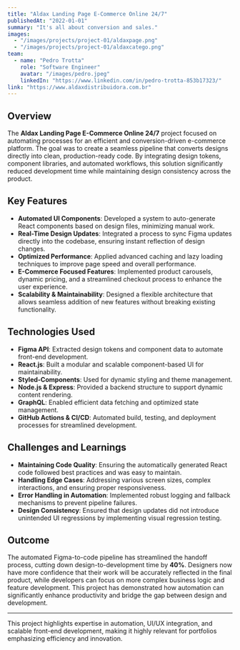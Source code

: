 ```yaml
---
title: "Aldax Landing Page E-Commerce Online 24/7"
publishedAt: "2022-01-01"
summary: "It's all about conversion and sales."
images:
  - "/images/projects/project-01/aldaxpage.png"
  - "/images/projects/project-01/aldaxcatego.png"
team:
  - name: "Pedro Trotta"
    role: "Software Engineer"
    avatar: "/images/pedro.jpeg"
    linkedIn: "https://www.linkedin.com/in/pedro-trotta-853b17323/"
link: "https://www.aldaxdistribuidora.com.br"
---
```


## Overview

The **Aldax Landing Page E-Commerce Online 24/7** project focused on automating processes for an efficient and conversion-driven e-commerce platform. The goal was to create a seamless pipeline that converts designs directly into clean, production-ready code. By integrating design tokens, component libraries, and automated workflows, this solution significantly reduced development time while maintaining design consistency across the product.

## Key Features

- **Automated UI Components**: Developed a system to auto-generate React components based on design files, minimizing manual work.
- **Real-Time Design Updates**: Integrated a process to sync Figma updates directly into the codebase, ensuring instant reflection of design changes.
- **Optimized Performance**: Applied advanced caching and lazy loading techniques to improve page speed and overall performance.
- **E-Commerce Focused Features**: Implemented product carousels, dynamic pricing, and a streamlined checkout process to enhance the user experience.
- **Scalability & Maintainability**: Designed a flexible architecture that allows seamless addition of new features without breaking existing functionality.

## Technologies Used

- **Figma API**: Extracted design tokens and component data to automate front-end development.
- **React.js**: Built a modular and scalable component-based UI for maintainability.
- **Styled-Components**: Used for dynamic styling and theme management.
- **Node.js & Express**: Provided a backend structure to support dynamic content rendering.
- **GraphQL**: Enabled efficient data fetching and optimized state management.
- **GitHub Actions & CI/CD**: Automated build, testing, and deployment processes for streamlined development.

## Challenges and Learnings

- **Maintaining Code Quality**: Ensuring the automatically generated React code followed best practices and was easy to maintain.
- **Handling Edge Cases**: Addressing various screen sizes, complex interactions, and ensuring proper responsiveness.
- **Error Handling in Automation**: Implemented robust logging and fallback mechanisms to prevent pipeline failures.
- **Design Consistency**: Ensured that design updates did not introduce unintended UI regressions by implementing visual regression testing.

## Outcome

The automated Figma-to-code pipeline has streamlined the handoff process, cutting down design-to-development time by **40%**. Designers now have more confidence that their work will be accurately reflected in the final product, while developers can focus on more complex business logic and feature development. This project has demonstrated how automation can significantly enhance productivity and bridge the gap between design and development.

---

This project highlights expertise in automation, UI/UX integration, and scalable front-end development, making it highly relevant for portfolios emphasizing efficiency and innovation.